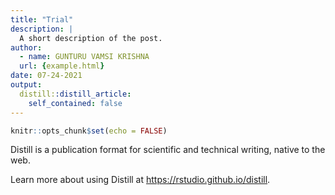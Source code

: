 ```yaml
---
title: "Trial"
description: |
  A short description of the post.
author:
  - name: GUNTURU VAMSI KRISHNA
  url: {example.html}
date: 07-24-2021
output:
  distill::distill_article:
    self_contained: false
---
```



```r
knitr::opts_chunk$set(echo = FALSE)
```

Distill is a publication format for scientific and technical writing, native to the web.

Learn more about using Distill at <https://rstudio.github.io/distill>.


